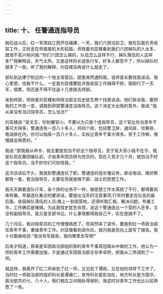 ```yaml
---
---
---
```

title: 十、 任警通连指导员
---



硝石战斗后，红一军团自江西开往福建，一天，我们六团当前卫，我在后面负责收容工作，正好走在师直属机关的前面。师政委刘亚楼看到我们六团掉队的人太多，就很不高兴地问我:"你们六团怎么搞的，队伍怎么这样不行，掉队落伍的人这样多?"我解释说，天气太热，又是这样的长途急行军，好多人都受不了，所以掉队的就多了一些。听了我的解释，刘亚楼没再说什么就走了。

部队到达建宁附近的一个地主宿营后，团里突然通知我，说师首长要找我谈话。我心里想，找我干什么，一定是刘亚楼要批评我收容工作搞得不好。我刚行了一天军，很累，但还是不得不往返十几里路去师部。

来到师部，师政委刘亚楼和师政治部主任史犹生两个找我谈话。他们告诉我，要把我的工作变一变，调我到师部警通连当指导员。这个决定大出我的意外，我说:"我从来没有当过指导员，怎么当法?"

刘亚楼说:"吴文玉，你别嫌官小。不要以为只是个连指导员，这个官比你当青年干事可大得多。警通连有一百八十多人，共四个排，包括警卫排、通讯排、侦察排、电话排在内，你可以指挥一百八十多人，实权比青年干事大得多。至于工作嘛，慢慢就会熟悉的。"

我说:"那我服从命令，我主要是怕当不好这个指导员，至于官大官小我不在乎。我是队伍在藤田编队前，才由青年团员转为党员的，现在入党才几个月，就怕当不好这个指导员。当不好你们可别怪我。"

这次谈话后不久，我就到警通连任了职。警通连的连长懂业务，架设电话、搞侦察都有一套。我当指导员，主要任务就是做干部、战士的思想工作。

我天天跟着连队行军。各个排的业务不一样，做思想工作太笼统了不行，都得要具体布置。早晨连队集合时要讲话，要提出当天的注意事项;行军时要走在队伍的最后面，收容掉队落伍的人员;晚上一到宿营地，还得听取汇报，解决问题，布置工作，工作确实是难搞。为此我找史犹生诉苦，说这个警通连比一个营的人还多，又没有副指导员，我又是支部书记，什么事情都得我自己干，实在是搞不了。

几个月后，我对指导员的工作慢慢熟悉了。但突然来了调令，要我到红一师政治部任青年干事，重操青年工作。刘亚楼看到调令后，就问我是否向上面写了报告。我十分委曲地说:"我没有写报告，我向哪里去写呀!"

后来才知道，原来是军团政治部组织部的青年干事周冠南从中做的工作，他认为一师的青年工作需要加强，于是通过军团政治部主任李卓然，把我从二师调到了一师。

就这样，我离开了红二师来到了红一师，又见到了谭政，又在他的领导下工作了。当时红一师政治部的组织科长是谭甫仁，宣传科长是彭加伦，地方科长是方国华。政治部共约七、八十人，我们相互之间相处得很好。我这时对青年工作也比以前熟悉了一些。